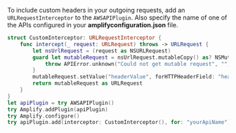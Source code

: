 To include custom headers in your outgoing requests, add an `URLRequestInterceptor` to the `AWSAPIPlugin`. Also specify the name of one of the APIs configured in your **amplifyconfiguration.json** file.

```swift
struct CustomInterceptor: URLRequestInterceptor {
    func intercept(_ request: URLRequest) throws -> URLRequest {
        let nsUrlRequest = (request as NSURLRequest)
        guard let mutableRequest = nsUrlRequest.mutableCopy() as? NSMutableURLRequest else {
            throw APIError.unknown("Could not get mutable request", "")
        }
        mutableRequest.setValue("headerValue", forHTTPHeaderField: "headerKey")
        return mutableRequest as URLRequest
    }
}
let apiPlugin = try AWSAPIPlugin()
try Amplify.addPlugin(apiPlugin)
try Amplify.configure()
try apiPlugin.add(interceptor: CustomInterceptor(), for: "yourApiName")
```

